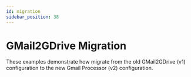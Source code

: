 ```yaml
---
id: migration
sidebar_position: 38
---
```


# GMail2GDrive Migration

These examples demonstrate how migrate from the old GMail2GDrive (v1) configuration to the new Gmail Processor (v2) configuration.

<DocCardList />
